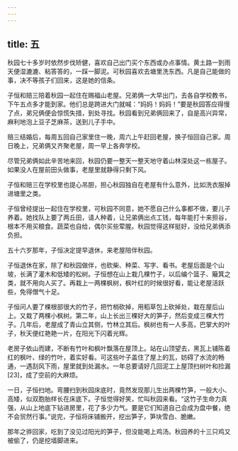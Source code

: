 ```yaml
---
---
---
```

title: 五
---



秋园七十多岁时依然步伐矫健，喜欢自己出门买个东西或办点事情。黄土路一到雨天便湿漉漉、粘答答的，一踩一脚泥。可秋园喜欢去塘里洗东西。凡是自己能做的事，决不等孩子们回来，这是她的信条。

子恒和赔三陪着秋园一起住在赐福山老屋。兄弟俩一大早出门，去各自学校教书，下午五点多才能到家。他们总是跨进大门就喊：“妈妈！妈妈！”要是秋园答应得慢了点，弟兄俩便会惊慌失措，到处寻找。秋园看到兄弟俩回来了，自是高兴异常，麻利地泡上豆子芝麻茶，送到儿子手中。

赔三结婚后，每周五回自己家里住一晚，周六上午赶回老屋，换子恒回自己家。周日晚上，兄弟俩又齐聚老屋，周一早上各奔学校。

尽管兄弟俩如此辛苦地来回，秋园仍要一整天一整天地守着山林深处这一栋屋子。如果没人在屋前田头做事，老屋里就静得只剩下风。

子恒和赔三在学校里也提心吊胆，担心秋园独自在老屋有什么意外，比如洗衣服掉进塘里之类。

子恒曾经提出一起住在学校里，可秋园不同意，她不愿自己什么事都不做，要儿子养着。她找队上要了两丘田，请人种着，让兄弟俩出点工钱，每年能打十来担谷，根本不用买粮食。蔬菜也自给，偶尔买些荤腥。秋园觉得这样挺好，没给兄弟俩添负担。

五十六岁那年，子恒决定提早退休，来老屋陪伴秋园。

子恒退休在家，除了和秋园做伴，也砍柴、种菜、写字、看书。老屋后面是个山坡，长满了灌木和低矮的松树。子恒想在山上栽几棵竹子，以后编个篮子、簸箕之类，就不用向人买了。再栽上一两棵枫树，枫叶红的时候很好看，能让老屋活跃些，免得僧气十足。

子恒问人要了棵根部很大的竹子，把竹梢砍掉，用稻草包上砍掉处，栽在屋后山上。又栽了两棵小枫树。第二年，山上长出三棵好大的笋子，然后变成三棵大竹子。几年后，老屋成了青山立其侧，竹林立其后。枫树也有一人多高，巴掌大的叶子，秋天便红艳艳一片，在阳光下闪着光辉。

老房子依山而建，不断有竹叶和枫叶飘落在屋顶上。站在山顶望去，黑瓦上铺陈着红的枫叶、绿的竹叶，着实好看。可这些叶子盖住了屋上的瓦，妨碍了水流的畅通，一遇刮风下雨，屋里就到处漏水。一年总要请好几回泥工上屋顶扫树叶和捡漏[23]，成了空前的大麻烦。

一日，子恒扫地。弯腰扫到秋园床底时，竟然发现那儿生出两棵竹笋，一般大小、高矮，似双胞胎样长在床底下。子恒觉得好笑，忙叫秋园来看。“这竹子生命力真强，从山上地底下钻进房里，花了多少力气。要是它们知道自己会成为盘中餐，绝不会贸然行事。”说完，子恒将床铺搬开，挖出笋子，笋块雪白、脆嫩。

那年之骅回家，吃到了没见过阳光的笋子，但没能喝上鸡汤。秋园养的十三只鸡又被偷了，仍是挖墙脚进来。